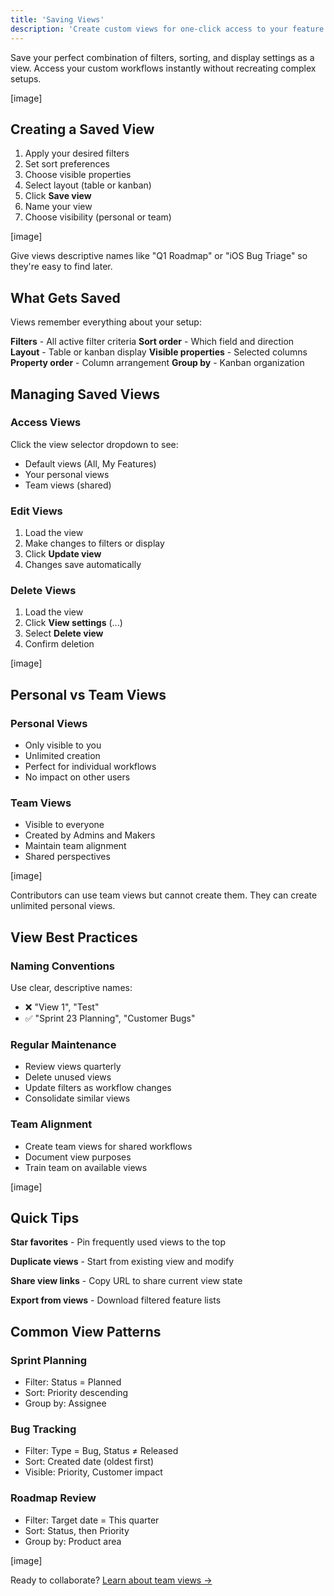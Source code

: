 ```yaml
---
title: 'Saving Views'
description: 'Create custom views for one-click access to your feature workflows'
---
```


Save your perfect combination of filters, sorting, and display settings as a view. Access your custom workflows instantly without recreating complex setups.

[image]

## Creating a Saved View

1. Apply your desired filters
2. Set sort preferences
3. Choose visible properties
4. Select layout (table or kanban)
5. Click **Save view**
6. Name your view
7. Choose visibility (personal or team)

[image]

<Tip>
Give views descriptive names like "Q1 Roadmap" or "iOS Bug Triage" so they're easy to find later.
</Tip>

## What Gets Saved

Views remember everything about your setup:

**Filters** - All active filter criteria
**Sort order** - Which field and direction  
**Layout** - Table or kanban display
**Visible properties** - Selected columns
**Property order** - Column arrangement
**Group by** - Kanban organization

## Managing Saved Views

### Access Views
Click the view selector dropdown to see:
- Default views (All, My Features)
- Your personal views
- Team views (shared)

### Edit Views
1. Load the view
2. Make changes to filters or display
3. Click **Update view**
4. Changes save automatically

### Delete Views
1. Load the view
2. Click **View settings** (...)
3. Select **Delete view**
4. Confirm deletion

[image]

## Personal vs Team Views

### Personal Views
- Only visible to you
- Unlimited creation
- Perfect for individual workflows
- No impact on other users

### Team Views  
- Visible to everyone
- Created by Admins and Makers
- Maintain team alignment
- Shared perspectives

[image]

<Info>
Contributors can use team views but cannot create them. They can create unlimited personal views.
</Info>

## View Best Practices

### Naming Conventions
Use clear, descriptive names:
- ❌ "View 1", "Test"
- ✅ "Sprint 23 Planning", "Customer Bugs"

### Regular Maintenance
- Review views quarterly
- Delete unused views
- Update filters as workflow changes
- Consolidate similar views

### Team Alignment
- Create team views for shared workflows
- Document view purposes
- Train team on available views

[image]

## Quick Tips

**Star favorites** - Pin frequently used views to the top

**Duplicate views** - Start from existing view and modify

**Share view links** - Copy URL to share current view state

**Export from views** - Download filtered feature lists

## Common View Patterns

### Sprint Planning
- Filter: Status = Planned
- Sort: Priority descending
- Group by: Assignee

### Bug Tracking
- Filter: Type = Bug, Status ≠ Released
- Sort: Created date (oldest first)
- Visible: Priority, Customer impact

### Roadmap Review
- Filter: Target date = This quarter
- Sort: Status, then Priority
- Group by: Product area

[image]

Ready to collaborate? [Learn about team views →](/views/team-views)